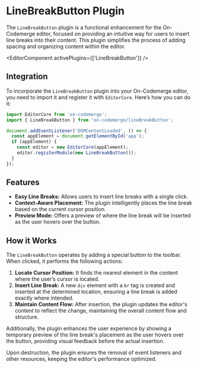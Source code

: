 # LineBreakButton Plugin

The `LineBreakButton` plugin is a functional enhancement for the On-Codemerge editor, focused on providing an intuitive way for users to insert line breaks into their content. This plugin simplifies the process of adding spacing and organizing content within the editor.


<EditorComponent activePlugins={['LineBreakButton']} />

## Integration

To incorporate the `LineBreakButton` plugin into your On-Codemerge editor, you need to import it and register it with `EditorCore`. Here’s how you can do it:

```jsx title="Initialize and Register LineBreakButton"
import EditorCore from 'on-codemerge';
import { LineBreakButton } from 'on-codemerge/lineBreakButton';

document.addEventListener('DOMContentLoaded', () => {
  const appElement = document.getElementById('app');
  if (appElement) {
    const editor = new EditorCore(appElement);
    editor.registerModule(new LineBreakButton());
  }
});
```

## Features

- **Easy Line Breaks:** Allows users to insert line breaks with a single click.
- **Context-Aware Placement:** The plugin intelligently places the line break based on the current cursor position.
- **Preview Mode:** Offers a preview of where the line break will be inserted as the user hovers over the button.

## How it Works

The `LineBreakButton` operates by adding a special button to the toolbar. When clicked, it performs the following actions:

1. **Locate Cursor Position:** It finds the nearest element in the content where the user’s cursor is located.
2. **Insert Line Break:** A new `div` element with a `br` tag is created and inserted at the determined location, ensuring a line break is added exactly where intended.
3. **Maintain Content Flow:** After insertion, the plugin updates the editor's content to reflect the change, maintaining the overall content flow and structure.

Additionally, the plugin enhances the user experience by showing a temporary preview of the line break's placement as the user hovers over the button, providing visual feedback before the actual insertion.

Upon destruction, the plugin ensures the removal of event listeners and other resources, keeping the editor's performance optimized.
